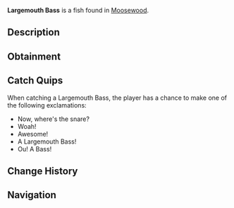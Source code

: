 {{FishInfobox
|image          = Largemouth Bass.png
|rarity         = Common
|sea            = First Sea
|location       = [[Moosewood]]
|sublocation    = Freshwater
|sources        = Fishing Rod
|radar_location = 
|xp             = 20
|weather        = Rain
|time           = 
|season         = Spring, Summer
|bait           = Worm
|base_weight    = 4.5
|base_value     = 85
|weight_range   = 3.5
|base_chance    = 75
|base_resil     = 80
}}
'''Largemouth Bass''' is a {{Rarity|Common}} fish found in [[Moosewood]].

== Description ==
{{Description|The Largemouth Bass is a common freshwater fish found in Moosewood known for its large mouth and aggressive feeding behaviour. It's found in various habitats, such as lakes, ponds, and rivers, where the water is warm and there's plenty of vegetation. Largemouth Bass are also known for their camouflage, with a greenish color on their backs that helps them blend in with their surroundings.|Bestiary Entry}}

== Obtainment ==
{{Description|Found in Moosewoods freshwater. Seems to prefer worms and other small baits.|Bestiary Hint}}
{{Fish Availability|
Bloop Fish
Moosewood/Freshwater Pond
Terrapin Island/Olm Cave
Terrapin Island/Surrounding Ocean
|top_rods      = 
Leviathan's Fang Rod\284201.17\187615.96;
Free Spirit Rod\284187.99\172404.58;
Trident Rod\273915.34\138169.29;
Azure Of Lagoon\266534.54\221257.29;
No-Life Rod\255019.17\207927.69;
Training Rod\185086.46\185086.46;
Fang of the Eclipse\234208\241665.14;
Egg Rod\228989.73\236453.41;
Wildflower Rod\229673.06\230428.44;
Verdant Shear Rod\228528.28\229414.82;
Abyssal Specter Rod\232861.89\225223.97;
Seraphic Rod\244262.15\196356.71;
Ethereal Prism Rod\239116.41\107413.57;
Astralhook Rod\237725.55\54285.88;
Challenger's Rod\235807.6\179727.75;
Rod Of The Forgotten Fang\233056.37\179301.28;
Blazebringer Rod\231994.54\219378.64;
Rod Of The Depths\229611.87\163079.16;
Rod Of The Exalted One\228770.08\157519.12;
Zeus Rod\228319.43\217926.08;
Volcanic Rod\220065.58\212847.38;
Depthseeker Rod\217436.83\209792.31;
Avalanche Rod\214842.15\189049.68;
Steady Rod\102978.08\94297.38
|recommended   = Trident Rod
}}

== Catch Quips ==
When catching a Largemouth Bass, the player has a chance to make one of the following exclamations:
* Now, where's the snare?
* Woah!
* Awesome!
* A Largemouth Bass!
* Ou! A Bass!

== Change History ==
{{Change History|{{subst:Current Version}}}}

== Navigation ==
{{Fish Navbox|Moosewood}}